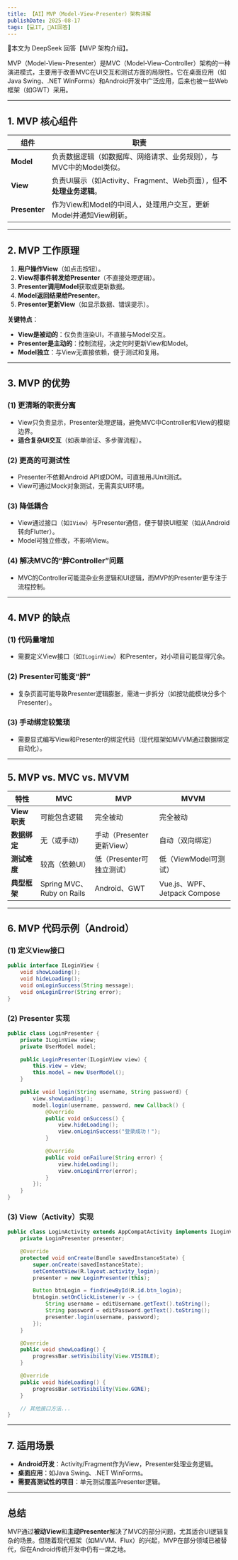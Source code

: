```yaml
---
title: 【AI】MVP（Model-View-Presenter）架构详解
publishDate: 2025-08-17
tags: [💻IT, 🤖AI回答]
---
```



<Aside type="caution" title="🤖AI警告">🤖本文为 DeepSeek 回答【MVP 架构介绍】。</Aside>

MVP（Model-View-Presenter）是MVC（Model-View-Controller）架构的一种演进模式，主要用于改善MVC在UI交互和测试方面的局限性。它在桌面应用（如Java Swing、.NET WinForms）和Android开发中广泛应用，后来也被一些Web框架（如GWT）采用。

---

## **1. MVP 核心组件**
| 组件        | 职责                                                                 |
|-------------|----------------------------------------------------------------------|
| **Model**   | 负责数据逻辑（如数据库、网络请求、业务规则），与MVC中的Model类似。   |
| **View**    | 负责UI展示（如Activity、Fragment、Web页面），但**不处理业务逻辑**。  |
| **Presenter** | 作为View和Model的中间人，处理用户交互，更新Model并通知View刷新。 |

---

## **2. MVP 工作原理**
1. **用户操作View**（如点击按钮）。
2. **View将事件转发给Presenter**（不直接处理逻辑）。
3. **Presenter调用Model**获取或更新数据。
4. **Model返回结果给Presenter**。
5. **Presenter更新View**（如显示数据、错误提示）。

**关键特点**：
- **View是被动的**：仅负责渲染UI，不直接与Model交互。
- **Presenter是主动的**：控制流程，决定何时更新View和Model。
- **Model独立**：与View无直接依赖，便于测试和复用。

---

## **3. MVP 的优势**
### **(1) 更清晰的职责分离**
- View只负责显示，Presenter处理逻辑，避免MVC中Controller和View的模糊边界。
- **适合复杂UI交互**（如表单验证、多步骤流程）。

### **(2) 更高的可测试性**
- Presenter不依赖Android API或DOM，可直接用JUnit测试。
- View可通过Mock对象测试，无需真实UI环境。

### **(3) 降低耦合**
- View通过接口（如`IView`）与Presenter通信，便于替换UI框架（如从Android转向Flutter）。
- Model可独立修改，不影响View。

### **(4) 解决MVC的“胖Controller”问题**
- MVC的Controller可能混杂业务逻辑和UI逻辑，而MVP的Presenter更专注于流程控制。

---

## **4. MVP 的缺点**
### **(1) 代码量增加**
- 需要定义View接口（如`ILoginView`）和Presenter，对小项目可能显得冗余。

### **(2) Presenter可能变“胖”**
- 复杂页面可能导致Presenter逻辑膨胀，需进一步拆分（如按功能模块分多个Presenter）。

### **(3) 手动绑定较繁琐**
- 需要显式编写View和Presenter的绑定代码（现代框架如MVVM通过数据绑定自动化）。

---

## **5. MVP vs. MVC vs. MVVM**
| 特性          | MVC                      | MVP                      | MVVM                     |
|---------------|--------------------------|--------------------------|--------------------------|
| **View职责**  | 可能包含逻辑             | 完全被动                 | 完全被动                 |
| **数据绑定**  | 无（或手动）            | 手动（Presenter更新View）| 自动（双向绑定）         |
| **测试难度**  | 较高（依赖UI）          | 低（Presenter可独立测试）| 低（ViewModel可测试）    |
| **典型框架**  | Spring MVC、Ruby on Rails| Android、GWT            | Vue.js、WPF、Jetpack Compose |

---

## **6. MVP 代码示例（Android）**
### **(1) 定义View接口**
```java
public interface ILoginView {
    void showLoading();
    void hideLoading();
    void onLoginSuccess(String message);
    void onLoginError(String error);
}
```

### **(2) Presenter 实现**
```java
public class LoginPresenter {
    private ILoginView view;
    private UserModel model;

    public LoginPresenter(ILoginView view) {
        this.view = view;
        this.model = new UserModel();
    }

    public void login(String username, String password) {
        view.showLoading();
        model.login(username, password, new Callback() {
            @Override
            public void onSuccess() {
                view.hideLoading();
                view.onLoginSuccess("登录成功！");
            }

            @Override
            public void onFailure(String error) {
                view.hideLoading();
                view.onLoginError(error);
            }
        });
    }
}
```

### **(3) View（Activity）实现**
```java
public class LoginActivity extends AppCompatActivity implements ILoginView {
    private LoginPresenter presenter;

    @Override
    protected void onCreate(Bundle savedInstanceState) {
        super.onCreate(savedInstanceState);
        setContentView(R.layout.activity_login);
        presenter = new LoginPresenter(this);

        Button btnLogin = findViewById(R.id.btn_login);
        btnLogin.setOnClickListener(v -> {
            String username = editUsername.getText().toString();
            String password = editPassword.getText().toString();
            presenter.login(username, password);
        });
    }

    @Override
    public void showLoading() {
        progressBar.setVisibility(View.VISIBLE);
    }

    @Override
    public void hideLoading() {
        progressBar.setVisibility(View.GONE);
    }

    // 其他接口方法...
}
```

---

## **7. 适用场景**
- **Android开发**：Activity/Fragment作为View，Presenter处理业务逻辑。
- **桌面应用**：如Java Swing、.NET WinForms。
- **需要高测试性的项目**：单元测试覆盖Presenter逻辑。

---

## **总结**
MVP通过**被动View**和**主动Presenter**解决了MVC的部分问题，尤其适合UI逻辑复杂的场景。但随着现代框架（如MVVM、Flux）的兴起，MVP在部分领域已被替代，但在Android传统开发中仍有一席之地。

